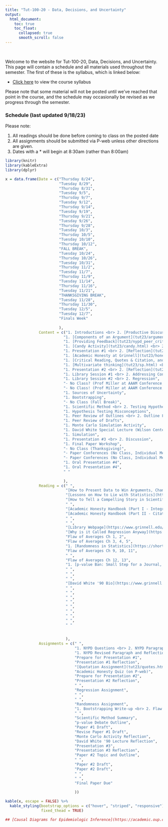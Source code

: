 ```yaml
---
title: "Tut-100-20 - Data, Decisions, and Uncertainty"
output:
  html_document:
    toc: true
    toc_float:
      collapsed: true
      smooth_scroll: false
---
```


$~$

Welcome to the website for Tut-100-20, Data, Decisions, and Uncertainty. This page will contain a schedule and all materials used throughout the semester. The first of these is the syllabus, which is linked below:

- [Click here](syllabusTut23.html) to view the course syllabus

Please note that some material will not be posted until we've reached that point in the course, and the schedule may occasionally be revised as we progress through the semester.

### Schedule (last updated 9/18/23)

Please note:

1. All readings should be done before coming to class on the posted date
2. All assignments should be submitted via P-web unless other directions are given.
3. Dates with a $*$ will begin at 8:30am (rather than 8:00am)

```r
library(knitr)
library(kableExtra)
library(dplyr)

x = data.frame(Date = c("Thursday 8/24", 
                        "Tuesday 8/29",
                        "Thursday 8/31",
                        "Tuesday 9/5",
                        "Thursday 9/7",
                        "Tuesday 9/12",
                        "Thursday 9/14",
                        "Tuesday 9/19",
                        "Thursday 9/21",
                        "Tuesday 9/26",
                        "Thursday 9/28",
                        "Tuesday 10/3",
                        "Thursday 10/5",
                        "Tuesday 10/10",
                        "Thursday 10/12",
                        "FALL BREAK",
                        "Tuesday 10/24",
                        "Thursday 10/26",
                        "Tuesday 10/31",
                        "Thursday 11/2",
                        "Tuesday 11/7",
                        "Thursday 11/9",
                        "Tuesday 11/14",
                        "Thursday 11/16",
                        "Tuesday 11/21",
                        "THANKSGIVING BREAK",
                        "Tuesday 11/28",
                        "Thursday 11/30",
                        "Tuesday 12/5",
                        "Tuesday 12/7",
                        "Finals Week"
                        
                        ), 
               Content = c("1. Introductions <br> 2. [Productive Discussions](tut23/rf.pdf) <br> 3. [Discussion](tut23/discussion1.html)", 
                          "1. [Components of an Argument](tut23/arguments.pdf) <br> 2. [Descriptive Statistics](tut23/desc_v2.html) <br> 3. [NYPD Activity](tut23/nypd.html)",
                          "1. [Providing Feedback](tut23/nypd_peer_critiques.html) <br> 2. [NYPD Revisited](tut23/nypd_lies.html)",
                          "1. [Candy Activity](tut23/candy.html) <br> 2. [Presentation Tips](tut23/pres_tips.html) <br> 3. [Presentation #1 Prep](tut23/pres1_topics.html) <br>",
                          "1. Presentation #1 <br> 2. [Reflection](tut23/pres1_reflection.html)",
                          "1. [Academic Honesty at Grinnell](tut23/honesty.html)",
                          "1. [Critical Reading, Quotes & Citation, and things educated citizens should know (about statistics)](tut23/quotes.html)",
                          "1. [Multivariate thinking](tut23/sp.html) <br> 2. [Presentation #2 Prep](tut23/pres2.html)",
                          "1. Presentation #2 <br> 2. [Reflection](tut23/pres2_reflection.html)",
                          "1. Library Session #1 <br> 2. Addressing Confounding",
                          "1. Library Session #2 <br> 2. Regression",
                          "- No Class? (Prof Miller at AAAM Conference, Maybe)",
                          "- No Class! (Prof Miller at AAAM Conference, Certainly)",
                          "1. Sources of Uncertainty",
                          "1. Bootstrapping",
                          "- No Class (Fall Break)",
                          "1. Scientific Method <br> 2. Testing Hypotheses using Randomness",
                          "1. Hypothesis Testing Misconceptions",
                          "1. Peer Review of Outlines <br> 2. Outline Flaw of Averages Application",
                          "1. Peer Review of Drafts",
                          "1. Monte Carlo Simulation Activity",
                          "1. David White Special Lecture (Wilson Center)",
                          "1. Simulation",
                          "1. Presentation #3 <br> 2. Discussion",
                          "1. Final Paper Workshop",
                          "- No Class (Thanksgiving)",
                          "- Paper Conferences (No Class, Individual Meetings)",
                          "- Paper Conferences (No Class, Individual Meetings)",
                          "1. Oral Presentation #4",
                          "1. Oral Presentation #4",
                          " "
                          
                          ),
               Reading = c(" ", 
                           "[How to Present Data to Win Arguments, Change Minds, and Save Lives](https://shorturl.at/qsVYZ)",
                           "[Lessons on How to Lie with Statistics](https://shorturl.at/qrwyY)",
                           "[How to Tell a Compelling Story in Scientific Presentations](https://www.nature.com/articles/d41586-021-03603-2)",
                           " ",
                           "[Academic Honesty Handbook (Part I - Integrity)](https://www.grinnell.edu/about/leadership/offices-services/academic-advising/resources)",
                           "[Academic Honesty Handbook (Part II - Citation)](https://www.grinnell.edu/about/leadership/offices-services/academic-advising/resources)",
                           " ",
                           " ",
                           "[Library Webpage](https://www.grinnell.edu/academics/libraries/students/research)",
                           "[Why is it Called Regression Anyway](https://shorturl.at/lrtOT)",
                           "Flaw of Averages Ch 1, 2",
                           "Flaw of Averages Ch 3, 4, 5",
                           "1. [Randomness in Statistics](https://shorturl.at/oGJW3) <br> 2. Flaw of Averages Ch 6, 7, 8",
                           "Flaw of Averages Ch 9, 10, 11",
                           " ",
                           "Flaw of Averages Ch 12, 13",
                           "1. [p-value Ban: Small Step for a Journal, Giant Leap for Science](https://www.sciencenews.org/blog/context/p-value-ban-small-step-journal-giant-leap-science) <br> 2. [p-values are Just the Tip of the Iceberg](https://www.nature.com/articles/520612a)",
                           " ",
                           " ",
                           " ",
                           "[David White '90 Bio](https://www.grinnell.edu/user/white)",
                           " ",
                           " ",
                           " ",
                           " ",
                           " ",
                           " ",
                           " ",
                           " ",
                           " "
                           
                           
                           ),
               Assignments = c(" ", 
                               "1. NYPD Questions <br> 2. NYPD Paragraph",
                               "1. NYPD Revised Paragraph and Reflection <br> 2. NYPD Revisited Questions",
                               "Prepare for Presentation #1",
                               "Presentation #1 Reflection",
                               "[Quotation Assignment](tut23/quotes.html)",
                               "Academic Honesty Quiz (on P-web)",
                               "Prepare for Presentation #2",
                               "Presentation #2 Reflection",
                               " ",
                               "Regression Assignment",
                               " ",
                               " ",
                               "Randomness Assignment",
                               "1. Bootstrapping Write-up <br> 2. Flaw of Averages Sign-up",
                               " ",
                               "Scientific Method Summary",
                               "p-value Debate Outline",
                               "Paper #1 Draft",
                               "Revise Paper #1 Draft",
                               "Monte Carlo Activity Reflection",
                               "David White '90 Lecture Reflection", 
                               "Presentation #3",
                               "Presentation #3 Reflection",
                               "Paper #2 Topic and Outline",
                               " ",
                               "Paper #2 Draft",
                               "Paper #2 Draft",
                               " ",
                               " ",
                               "Final Paper Due"
                               
                               ))

kable(x, escape = FALSE) %>%
  kable_styling(bootstrap_options = c("hover", "striped", "responsive"),
                fixed_thead = TRUE)

## [Causal Diagrams for Epidemiologic Inference](https://academic.oup.com/book/8266/chapter/153863534)
```